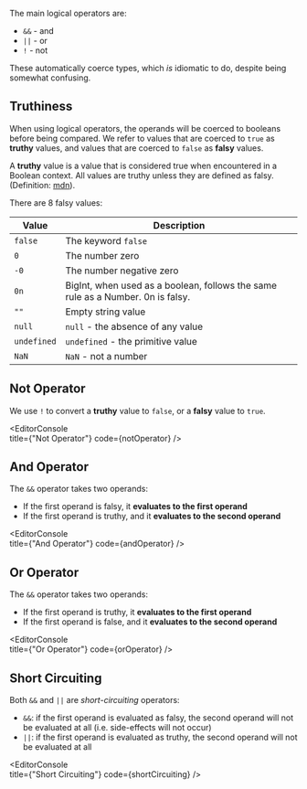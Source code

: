 
The main logical operators are:

- `&&` - and
- `||` - or
- `!` - not

These automatically coerce types, which _is_ idiomatic to do, despite being somewhat confusing.

## Truthiness

When using logical operators, the operands will be coerced to booleans before being compared. We refer to values that are coerced to `true` as **truthy** values, and values that are coerced to `false` as **falsy** values.

A **truthy** value is a value that is considered true when encountered in a Boolean context. All values are truthy unless they are defined as falsy. (Definition: [mdn](https://developer.mozilla.org/en-US/docs/Glossary/Truthy)).

There are 8 falsy values:

| Value | Description |
| --- | --- |
| `false` | The keyword `false` |
| `0` | The number zero |
| `-0` | The number negative zero |
| `0n` | BigInt, when used as a boolean, follows the same rule as a Number. 0n is falsy. |
| `""` | Empty string value |
| `null` | `null` - the absence of any value |
| `undefined` | `undefined` - the primitive value |
| `NaN` | `NaN` - not a number |

## Not Operator

We use `!` to convert a **truthy** value to `false`, or a **falsy** value to `true`.

<EditorConsole   
  title={"Not Operator"}
  code={notOperator}
/>

## And Operator

The `&&` operator takes two operands: 

- If the first operand is falsy, it **evaluates to the first operand** 
- If the first operand is truthy, and it **evaluates to the second operand**

<EditorConsole   
  title={"And Operator"}
  code={andOperator}
/>

## Or Operator

The `&&` operator takes two operands: 

- If the first operand is truthy, it **evaluates to the first operand** 
- If the first operand is false, and it **evaluates to the second operand**

<EditorConsole   
  title={"Or Operator"}
  code={orOperator}
/>

## Short Circuiting

Both `&&` and `||` are _short-circuiting_ operators:

- `&&`: if the first operand is evaluated as falsy, the second operand will not be evaluated at all (i.e. side-effects will not occur)
- `||`: if the first operand is evaluated as truthy, the second operand will not be evaluated at all

<EditorConsole   
  title={"Short Circuiting"}
  code={shortCircuiting}
/>